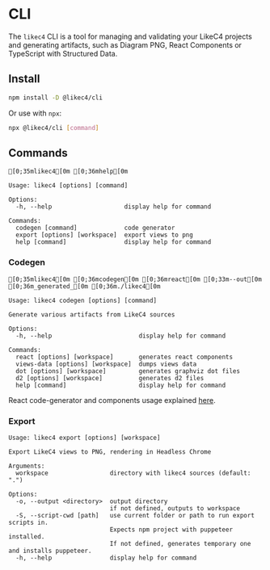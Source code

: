 # CLI

The `likec4` CLI is a tool for managing and validating your LikeC4 projects and generating artifacts, such as Diagram PNG, React Components or TypeScript with Structured Data.

## Install

```sh npm2yarn
npm install -D @likec4/cli
```

Or use with `npx`:

```sh
npx @likec4/cli [command]
```

## Commands

```ansi
[0;35mlikec4[0m [0;36mhelp[0m
```

```ansi
Usage: likec4 [options] [command]

Options:
  -h, --help                    display help for command

Commands:
  codegen [command]             code generator
  export [options] [workspace]  export views to png
  help [command]                display help for command
```

### Codegen

```ansi
[0;35mlikec4[0m [0;36mcodegen[0m [0;36mreact[0m [0;33m--out[0m [0;36m_generated_[0m [0;36m./likec4[0m
```

```ansi
Usage: likec4 codegen [options] [command]

Generate various artifacts from LikeC4 sources

Options:
  -h, --help                        display help for command

Commands:
  react [options] [workspace]       generates react components
  views-data [options] [workspace]  dumps views data
  dot [options] [workspace]         generates graphviz dot files
  d2 [options] [workspace]          generates d2 files
  help [command]                    display help for command
```

React code-generator and components usage explained [here](./react).

### Export

```ansi
Usage: likec4 export [options] [workspace]

Export LikeC4 views to PNG, rendering in Headless Chrome

Arguments:
  workspace                 directory with likec4 sources (default: ".")

Options:
  -o, --output <directory>  output directory
                            if not defined, outputs to workspace
  -S, --script-cwd [path]   use current folder or path to run export scripts in.
                            Expects npm project with puppeteer installed.
                            If not defined, generates temporary one and installs puppeteer.
  -h, --help                display help for command
```
